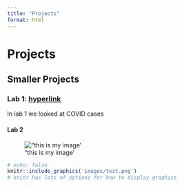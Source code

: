 ```yaml
---
title: "Projects"
format: html
---
```


# Projects

## Smaller Projects

### Lab 1: [hyperlink](url)

In lab 1 we looked at COVID cases

#### Lab 2

!["this is my image'](images/test.png)

```r
# echo: false
knitr::include_graphics('images/test.png')
# knitr has lots of options for how to display graphics
```


